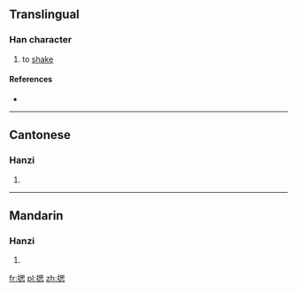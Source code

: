 ==Translingual==

===Han character===
{{Han char|rn=64|rad=手|as=09|sn=12|four=5603<sub>0</sub>|canj=手田心 (QWP)}}

# to [[shake]]

====References====
* {{Han ref|kx=0441.140|dkj=12336|dj=0792.090|hdz=31917.030|uh=63CC|ud=25548|bh=D96C|bd=55660}}

----

==Cantonese==

===Hanzi===
{{yue-hanzi|jyut=|y=si1}}

# {{defn|lang=yue|sort=手09}}

----

==Mandarin==

===Hanzi===
{{cmn-hanzi|pin=[[sāi]] ([[sai1]])|wg=sai<sup>1</sup>}}

# {{defn|lang=cmn|sort=手09}}

[[fr:揌]]
[[pl:揌]]
[[zh:揌]]